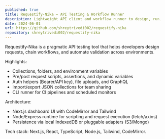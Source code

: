 ```yaml
---
published: true
title: Requestify‑Nika — API Testing & Workflow Runner
description: Lightweight API client and workflow runner to design, run, and share HTTP requests with environments and scripting.
date: 2024-06-01
url: https://github.com/shreytrivedi002/requestify-nika
repository: shreytrivedi002/requestify-nika
---
```


Requestify‑Nika is a pragmatic API testing tool that helps developers design requests, chain workflows, and automate validation across environments.

Highlights:

- Collections, folders, and environment variables
- Pre/post request scripts, assertions, and dynamic variables
- Auth helpers (Bearer/API key), file uploads, and GraphQL
- Import/export JSON collections for team sharing
- CLI runner for CI pipelines and scheduled monitors

Architecture:

- Next.js dashboard UI with CodeMirror and Tailwind
- Node/Express runtime for scripting and request execution (fetch/axios)
- Persistence via local IndexedDB or pluggable adapters (S3/Mongo)

Tech stack: Next.js, React, TypeScript, Node.js, Tailwind, CodeMirror.


